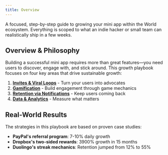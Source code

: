 ```yaml
---
title: Overview
---
```


A focused, step-by-step guide to growing your mini app within the World ecosystem. Everything is scoped to what an indie hacker or small team can realistically ship in a few weeks.

## Overview & Philosophy

Building a successful mini app requires more than great features—you need users to discover, engage with, and stick around. This growth playbook focuses on four key areas that drive sustainable growth:

1. **[Invites & Viral Loops](/mini-apps/growth/invites-viral)** - Turn your users into advocates
2. **[Gamification](/mini-apps/growth/gamification)** - Build engagement through game mechanics
3. **[Retention via Notifications](/mini-apps/growth/notifications)** - Keep users coming back
4. **[Data & Analytics](/mini-apps/growth/analytics)** - Measure what matters

## Real-World Results

The strategies in this playbook are based on proven case studies:

- **PayPal's referral program**: 7-10% daily growth
- **Dropbox's two-sided rewards**: 3900% growth in 15 months
- **Duolingo's streak mechanics**: Retention jumped from 12% to 55%